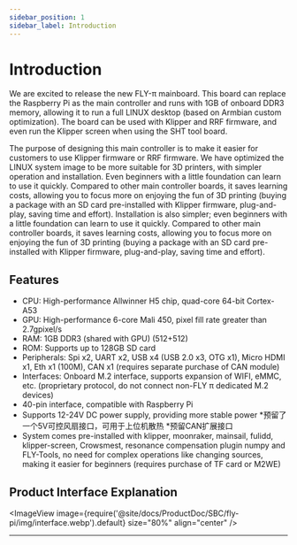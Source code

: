```yaml
---
sidebar_position: 1
sidebar_label: Introduction
---
```


# Introduction

We are excited to release the new FLY-π mainboard. This board can replace the Raspberry Pi as the main controller and runs with 1GB of onboard DDR3 memory, allowing it to run a full LINUX desktop (based on Armbian custom optimization). The board can be used with Klipper and RRF firmware, and even run the Klipper screen when using the SHT tool board.

The purpose of designing this main controller is to make it easier for customers to use Klipper firmware or RRF firmware. We have optimized the LINUX system image to be more suitable for 3D printers, with simpler operation and installation. Even beginners with a little foundation can learn to use it quickly. Compared to other main controller boards, it saves learning costs, allowing you to focus more on enjoying the fun of 3D printing (buying a package with an SD card pre-installed with Klipper firmware, plug-and-play, saving time and effort). Installation is also simpler; even beginners with a little foundation can learn to use it quickly. Compared to other main controller boards, it saves learning costs, allowing you to focus more on enjoying the fun of 3D printing (buying a package with an SD card pre-installed with Klipper firmware, plug-and-play, saving time and effort).

## Features

* CPU: High-performance Allwinner H5 chip, quad-core 64-bit Cortex-A53
* GPU: High-performance 6-core Mali 450, pixel fill rate greater than 2.7gpixel/s
* RAM: 1GB DDR3 (shared with GPU) (512+512)
* ROM: Supports up to 128GB SD card
* Peripherals: Spi x2, UART x2, USB x4 (USB 2.0 x3, OTG x1), Micro HDMI x1, Eth x1 (100M), CAN x1 (requires separate purchase of CAN module)
* Interfaces: Onboard M.2 interface, supports expansion of WIFI, eMMC, etc. (proprietary protocol, do not connect non-FLY π dedicated M.2 devices)
* 40-pin interface, compatible with Raspberry Pi
* Supports 12-24V DC power supply, providing more stable power
*预留了一个5V可控风扇接口，可用于上位机散热
*预留CAN扩展接口
* System comes pre-installed with klipper, moonraker, mainsail, fulidd, klipper-screen, Crowsmest, resonance compensation plugin numpy and FLY-Tools, no need for complex operations like changing sources, making it easier for beginners (requires purchase of TF card or M2WE)

## Product Interface Explanation

<ImageView image={require('@site/docs/ProductDoc/SBC/fly-pi/img/interface.webp').default} size="80%" align="center" />

----